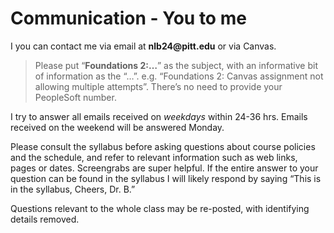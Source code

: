 # Communication - You to me {#communication-u2me}

I you can contact me via email at **nlb24@pitt.edu** or via Canvas.

> Please put "**Foundations 2:...**" as the subject, with an informative bit of information as the "...". e.g. "Foundations 2: Canvas assignment not allowing multiple attempts". There's no need to provide your PeopleSoft number.

I try to answer all emails received on _weekdays_ within 24-36 hrs.  Emails received on the weekend will be answered Monday. 

Please consult the syllabus before asking questions about course policies and the schedule, and refer to relevant information such as web links, pages or dates. Screengrabs are super helpful. If the entire answer to your question can be found in the syllabus I will likely respond by saying "This is in the syllabus, Cheers, Dr. B."

Questions relevant to the whole class may be re-posted, with identifying details removed.